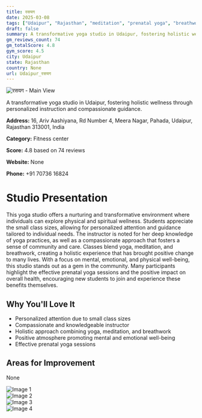 ```yaml
---
title: रसयग
date: 2025-03-08
tags: ["Udaipur", "Rajasthan", "meditation", "prenatal yoga", "breathwork", "nurturing environment", "small class sizes", "Udaipur"]  
draft: false
summary: A transformative yoga studio in Udaipur, fostering holistic wellness through personalized instruction and compassionate guidance.
gm_reviews_count: 74
gm_totalScore: 4.8
gym_score: 4.5
city: Udaipur
state: Rajasthan
country: None
url: Udaipur_रसयग
---
```


<div className="aspect-[16/9] relative my-8">
  <img 
    src="https://lh5.googleusercontent.com/p/AF1QipOVoJmzXU6aO4tjpnB-y2clVq42MYDDT9eaqDJ9=w1920-h1080-k-no"
    alt="रसयग - Main View"
    className="object-cover absolute inset-0 w-full h-full rounded-lg"
  />
</div>

A transformative yoga studio in Udaipur, fostering holistic wellness through personalized instruction and compassionate guidance.

**Address:** 16, Ariv Aashiyana, Rd Number 4, Meera Nagar, Pahada, Udaipur, Rajasthan 313001, India

**Category:** Fitness center

**Score:** 4.8 based on 74 reviews

**Website:** None

**Phone:** +91 70736 16824

# Studio Presentation

This yoga studio offers a nurturing and transformative environment where individuals can explore physical and spiritual wellness. Students appreciate the small class sizes, allowing for personalized attention and guidance tailored to individual needs. The instructor is noted for her deep knowledge of yoga practices, as well as a compassionate approach that fosters a sense of community and care. Classes blend yoga, meditation, and breathwork, creating a holistic experience that has brought positive change to many lives. With a focus on mental, emotional, and physical well-being, this studio stands out as a gem in the community. Many participants highlight the effective prenatal yoga sessions and the positive impact on overall health, encouraging new students to join and experience these benefits themselves.



## Why You'll Love It

- Personalized attention due to small class sizes
- Compassionate and knowledgeable instructor
- Holistic approach combining yoga, meditation, and breathwork
- Positive atmosphere promoting mental and emotional well-being
- Effective prenatal yoga sessions

## Areas for Improvement

None

<div className="grid grid-cols-1 xl:grid-cols-2 gap-4 my-8">
<div className="aspect-[4/3] relative"><img src="https://lh3.googleusercontent.com/p/AF1QipMrcAyAFcZUwlZw6ZBkAdBcO03Zd1CcqI5P-1F3=w1920-h1080-k-no" alt="Image 1" className="object-cover absolute inset-0 w-full h-full rounded-lg" /></div>
<div className="aspect-[4/3] relative"><img src="https://lh5.googleusercontent.com/p/AF1QipMGpyNH-1Gp6NZzD5pgsi44wkgkG_oUmce_nBBE=w1920-h1080-k-no" alt="Image 2" className="object-cover absolute inset-0 w-full h-full rounded-lg" /></div>
<div className="aspect-[4/3] relative"><img src="https://lh5.googleusercontent.com/p/AF1QipMYpyqaHbGfM0rlBkAW6utsIRsuSYX-q-TC1sYu=w1920-h1080-k-no" alt="Image 3" className="object-cover absolute inset-0 w-full h-full rounded-lg" /></div>
<div className="aspect-[4/3] relative"><img src="https://lh5.googleusercontent.com/p/AF1QipPXq9EH-f2PHFp4qhCBCmBbql7Kjch1S8YiObIw=w1920-h1080-k-no" alt="Image 4" className="object-cover absolute inset-0 w-full h-full rounded-lg" /></div>
</div>